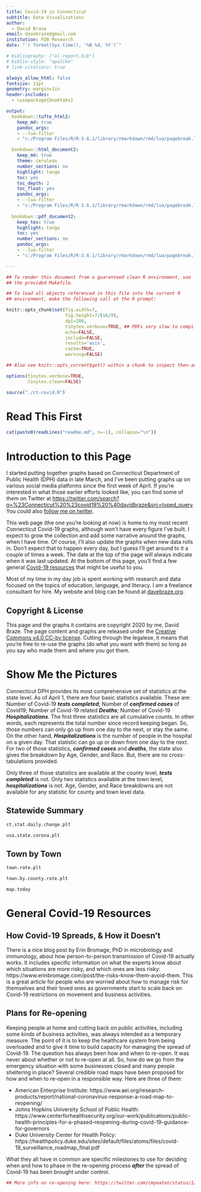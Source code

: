 ```yaml
---
title: Covid-19 in Connecticut
subtitle: Data Visualizations
author:
  - David Braze
email: davebraze@gmail.com
institution: FDB Research
date: "`r format(Sys.time(), '%B %d, %Y')`"

# bibliography: ["al-report.bib"]
# biblio-style: "apalike"
# link-citations: true

always_allow_html: false
fontsize: 11pt
geometry: margin=1in
header-includes:
  - \usepackage{booktabs}

output:
  bookdown::tufte_html2:
    keep_md: true
    pandoc_args:
    - --lua-filter
    - "c:/Program Files/R/R-3.6.1/library/rmarkdown/rmd/lua/pagebreak.lua"

  bookdown::html_document2:
    keep_md: true
    theme: cerulean
    number_sections: no
    highlight: tango
    toc: yes
    toc_depth: 2
    toc_float: yes
    pandoc_args:
    - --lua-filter
    - "c:/Program Files/R/R-3.6.1/library/rmarkdown/rmd/lua/pagebreak.lua"
    
  bookdown::pdf_document2:
    keep_tex: true
    highlight: tango
    toc: yes
    number_sections: no
    pandoc_args:
    - --lua-filter
    - "c:/Program Files/R/R-3.6.1/library/rmarkdown/rmd/lua/pagebreak.lua"

---
```



```r

## To render this document from a guaranteed clean R environment, use
## the provided Makefile.

## To load all objects referenced in this file into the current R
## environment, make the following call at the R prompt:

knitr::opts_chunk$set(fig.width=7,
                      fig.height=7/(16/9),
                      dpi=200,
                      tinytex.verbose=TRUE, ## PDFs very slow to compile.
                      echo=FALSE,
                      include=FALSE,
                      results='asis',
                      cache=TRUE,
                      warning=FALSE)

## Also see knitr::opts_current$get() within a chunk to inspect then-active options.

options(tinytex.verbose=TRUE,
        tinytex.clean=FALSE)

```

```r

source("./ct-covid.R")

```

# Read This First

```r

cat(paste0(readLines("readme.md", n=-1), collapse="\n"))

```

# Introduction to this Page

I started putting together graphs based on Connecticut Department of Public Health (DPH) data in late March, and I've been putting graphs up on various social media platforms since the first week of April. If you're interested in what those earlier efforts looked like, you can find some of them on Twitter at 
[https://twitter.com/search?q=%23Connecticut%20%23covid19%20%40davidbraze&src=typed_query](https://twitter.com/search?q=%23Connecticut%20%23covid19%20%40davidbraze&src=typed_query). You could also [follow me on twitter](https://twitter.com/davidbraze).

This web page (the one you're looking at now) is home to my most recent Connecticut Covid-19 graphs, although won't have every figure I've built. I expect to grow the collection and add some narrative around the graphs, when I have time. Of course, I'll also update the graphs when new data rolls in. Don't expect that to happen every day, but I guess I'll get around to it a couple of times a week. The date at the top of the page will always indicate when it was last updated. At the bottom of this page, you'll find a few general [Covid-19 resources](#resources) that might be useful to you. 

Most of my time in my day job is spent working with research and data focused on the topics of education, language, and literacy. I am a freelance consultant for hire. My website and blog can be found at [davebraze.org](https://davebraze.org/).

## Copyright & License

This page and the graphs it contains are copyright 2020 by me, David Braze. The page content and graphs are released under the [Creative Commons v4.0 CC-by license](https://creativecommons.org/licenses/by/4.0/).  Cutting through the legalese, it means that you're free to re-use the graphs (do what you want with them) so long as you say who made them and where you got them.

# Show Me the Pictures

Connecticut DPH provides its most comprehensive set of statistics at the state level. As of April 1, there are four basic statistics available. These are: Number of Covid-19 ***tests completed***; Number of ***confirmed cases*** of Covid19; Number of Covid-19 related ***Deaths***; Number of Covid-19 ***Hospitalizations***. The first three statistics are all cumulative counts. In other words, each represents the total number since record keeping began. So, those numbers can only go up from one day to the next, or stay the same. On the other hand, ***Hospitalizations*** is the number of people in the hospital on a given day. That statistic can go up or down from one day to the next. For two of those statistics, ***confirmed cases*** and ***deaths***, the state also gives the breakdown by Age, Gender, and Race. But, there are no cross-tabulations provided. 

Only three of those statistics are available at the county level, ***tests completed*** is not. Only two statistics available at the town level, ***hospitalizations*** is not. Age, Gender, and Race breakdowns are not available for any statistic for county and town level data.

## Statewide Summary

```r

ct.stat.daily.change.plt

```

```r

usa.state.corona.plt

```


## Town by Town


```r

town.rate.plt

```

```r

town.by.county.rate.plt

```

```r

map.today

```

# General Covid-19 Resources {#resources}

## How Covid-19 Spreads, & How it Doesn't

There is a nice blog post by Erin Bromage, PhD in microbiology and immunology, about how person-to-person transmission of Covid-19 actually works. It includes specific information on what the experts know about which situations are more risky, and which ones are less risky: https://www.erinbromage.com/post/the-risks-know-them-avoid-them. This is a great article for people who are worried about how to manage risk for themselves and their loved ones as governments start to scale back on Covid-19 restrictions on movement and business activities. 

## Plans for Re-opening

Keeping people at home and cutting back on public activities, including some kinds of business activities, was always intended as a temporary measure. The point of it is to keep the healthcare system from being overloaded and to give it time to build capacity for managing the spread of Covid-19. The question has always been how and when to re-open. It was never about whether or not to re-open at all. So, how do we go from the emergency situation with some businesses closed and many people sheltering in place?
Several credible road maps have been proposed for how and when to re-open in a responsible way. Here are three of them:

* American Enterprise Institute: https://www.aei.org/research-products/report/national-coronavirus-response-a-road-map-to-reopening/
* Johns Hopkins University School of Public Health: https://www.centerforhealthsecurity.org/our-work/publications/public-health-principles-for-a-phased-reopening-during-covid-19-guidance-for-governors
* Duke University Center for Health Policy: https://healthpolicy.duke.edu/sites/default/files/atoms/files/covid-19_surveillance_roadmap_final.pdf

What they all have in common are specific milestones to use for deciding when and how to phase in the re-opening process ***after*** the spread of Covid-19 has been brought under control.

```r

## More info on re-opening here: https://twitter.com/cmyeaton/status/1258512373750435842?s=20

``` 
